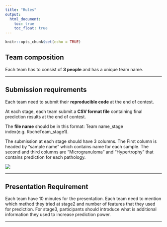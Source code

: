```yaml
---
title: "Rules"
output: 
  html_document:
    toc: true
    toc_float: true
---
```


```r
knitr::opts_chunk$set(echo = TRUE)
```

## Team composition

Each team has to consist of **3 people** and has a unique team name.

---

## Submission requirements

Each team need to submit their **reproducible code** at the end of contest.

At each stage, each team submit a **CSV format file** containing final prediction results  at the end of contest.

The **file name** should be in this format: Team name_stage index(e.g. RocheTeam_stage1). 

The submission at each stage should have 3 columns. The First column is headed by "sample name" which contains name for each sample. The second and third columns are "Microgranuloma" and "Hypertrophy" that contains prediction for each pathology.
<br>

<img src="images/format.png">
<br>

---


## Presentation Requirement

Each team have 10 minutes for the presentation. 
Each team need to mention which method they tried at stage2 and number of features that they used for prediction.
For stage3, participants should introduce what is additional information they used to increase prediction power.   


---
